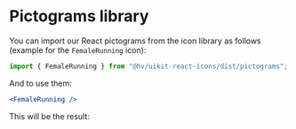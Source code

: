 
<Meta title="Foundation/Icons/Library" />

# Pictograms library

You can import our React pictograms from the icon library as follows (example for the `FemaleRunning` icon):

```js
import { FemaleRunning } from "@hv/uikit-react-icons/dist/pictograms";
```

And to use them:

```jsx
<FemaleRunning />
```

This will be the result:

<Preview>
  <FemaleRunning />
</Preview>


<Preview>
  <Story name="Pictograms">
    <IconLibrary icons={iconPictogramComponentList} widerSpacing />
  </Story>
</Preview>
